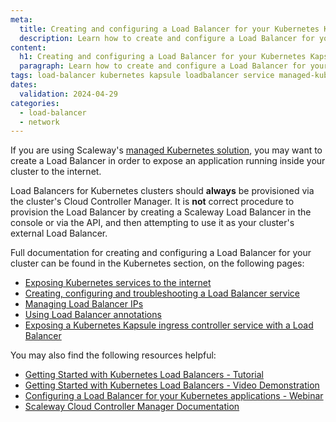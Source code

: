 ```yaml
---
meta:
  title: Creating and configuring a Load Balancer for your Kubernetes Kapsule
  description: Learn how to create and configure a Load Balancer for your Kubernetes Kapsule
content:
  h1: Creating and configuring a Load Balancer for your Kubernetes Kapsule
  paragraph: Learn how to create and configure a Load Balancer for your Kubernetes Kapsule
tags: load-balancer kubernetes kapsule loadbalancer service managed-kubernetes
dates:
  validation: 2024-04-29
categories: 
  - load-balancer
  - network
---
```


If you are using Scaleway's [managed Kubernetes solution](/containers/kubernetes/quickstart/), you may want to create a Load Balancer in order to expose  an application running inside your cluster to the internet.

Load Balancers for Kubernetes clusters should **always** be provisioned via the cluster's Cloud Controller Manager. It is **not** correct procedure to provision the Load Balancer by creating a Scaleway Load Balancer in the console or via the API, and then attempting to use it as your cluster's external Load Balancer.

Full documentation for creating and configuring a Load Balancer for your cluster can be found in the Kubernetes section, on the following pages:

- [Exposing Kubernetes services to the internet](/containers/kubernetes/reference-content/exposing-services/)
- [Creating, configuring and troubleshooting a Load Balancer service](/containers/kubernetes/reference-content/kubernetes-load-balancer/)
- [Managing Load Balancer IPs](/containers/kubernetes/reference-content/managing-load-balancer-ips/)
- [Using Load Balancer annotations](/containers/kubernetes/reference-content/using-load-balancer-annotations/)
- [Exposing a Kubernetes Kapsule ingress controller service with a Load Balancer](/containers/kubernetes/reference-content/lb-ingress-controller/)

You may also find the following resources helpful:

- [Getting Started with Kubernetes Load Balancers - Tutorial](/tutorials/get-started-kubernetes-loadbalancer/)
- [Getting Started with Kubernetes Load Balancers - Video Demonstration](https://www.youtube.com/watch?v=W3gPUQ_ELEo/)
- [Configuring a Load Balancer for your Kubernetes applications - Webinar](https://www.youtube.com/watch?v=V0uKqYXJRF4/)
- [Scaleway Cloud Controller Manager Documentation](https://github.com/scaleway/scaleway-cloud-controller-manager/)